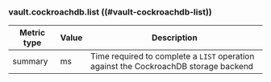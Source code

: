 ### vault.cockroachdb.list ((#vault-cockroachdb-list))

Metric type | Value | Description
----------- | ----- | -----------
summary     | ms    | Time required to complete a `LIST` operation against the CockroachDB storage backend